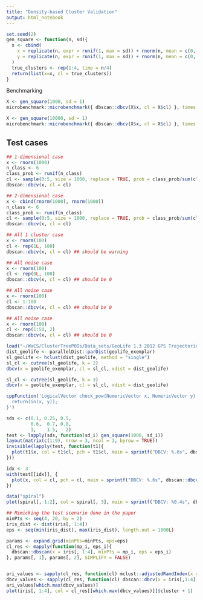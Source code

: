 ```yaml
---
title: "Density-based Cluster Validation"
output: html_notebook
---
```


```r
set.seed(2)
gen_square <- function(n, sd){
  x <- cbind(
    x = replicate(n, expr = runif(1, max = sd)) + rnorm(n, mean = c(0, 5, 5, 0), sd = sd),
    y = replicate(n, expr = runif(1, max = sd)) + rnorm(n, mean = c(0, 0, 5, 5), sd = sd)
  )
  true_clusters <- rep(1:4, time = n/4)
  return(list(x=x, cl = true_clusters))
}
```

Benchmarking 

```r
X <- gen_square(1000, sd = 1)
microbenchmark::microbenchmark({ dbscan::dbcv(X$x, cl = X$cl) }, times = 5L)
```

```r
X <- gen_square(10000, sd = 1)
microbenchmark::microbenchmark({ dbscan::dbcv(X$x, cl = X$cl) }, times = 1L)
```

## Test cases 

```r
## 1-dimensional case
x <- rnorm(1000)
n_class <- 6
class_prob <- runif(n_class)
cl <- sample(0:5, size = 1000, replace = TRUE, prob = class_prob/sum(class_prob <- runif(n_class)))
dbscan::dbcv(x, cl = cl)

## 2-dimensional case
x <- cbind(rnorm(1000), rnorm(1000))
n_class <- 6
class_prob <- runif(n_class)
cl <- sample(0:5, size = 1000, replace = TRUE, prob = class_prob/sum(class_prob <- runif(n_class)))
dbscan::dbcv(x, cl = cl)

## All 1 cluster case 
x <- rnorm(100)
cl <- rep(1L, 100)
dbscan::dbcv(x, cl = cl) ## should be warning 

## All noise case
x <- rnorm(100)
cl <- rep(0L, 100)
dbscan::dbcv(x, cl = cl) ## should be 0 

## All noise case
x <- rnorm(100)
cl <- 1:100
dbscan::dbcv(x, cl = cl) ## should be 0 

## All noise case
x <- rnorm(100)
cl <- rep(1:50, 2)
dbscan::dbcv(x, cl = cl) ## should be 0 


```

```r
load("~/WaCS/ClusterTreePOIs/Data_sets/GeoLife 1.3 2012 GPS Trajectories (Beijing)/geolife_exemplar.rdata")
dist_geolife <- parallelDist::parDist(geolife_exemplar)
sl_geolife <- hclust(dist_geolife, method = "single")
sl_cl <- cutree(sl_geolife, k = 2)
dbcv(x = geolife_exemplar, cl = sl_cl, xdist = dist_geolife)

sl_cl <- cutree(sl_geolife, k = 3)
dbcv(x = geolife_exemplar, cl = sl_cl, xdist = dist_geolife)

```

```r
cppFunction('LogicalVector check_pow(NumericVector x, NumericVector y) {
  return(in(x, y));
}')
```



```r
sds <- c(0.1, 0.25, 0.5, 
         0.6,  0.7, 0.8, 
         1,    1.5,   2)
test <- lapply(sds, function(sd_i) gen_square(1000, sd_i))
layout(matrix(c(1:9), nrow = 3, ncol = 3, byrow = TRUE))
invisible(lapply(test, function(t1){
  plot(t1$x, col = t1$cl, pch = t1$cl, main = sprintf("DBCV: %.6s", dbscan::dbcv(x = t1$x, cl = t1$cl, squared = TRUE)))
}))
```

```r
idx <- 3
with(test[[idx]], {
  plot(x, col = cl, pch = cl, main = sprintf("DBCV: %.6s", dbscan::dbcv(x = x, cl = cl, squared = FALSE)))
})


```


```r
data("spiral")
plot(spiral[, 1:2], col = spiral[, 3], main = sprintf("DBCV: %0.4s", dbscan::dbcv(spiral[, 1:2], cl = spiral[, 3])))
```

```r
## Mimicking the test scenario done in the paper
minPts <- seq(4, 20, by = 2)
iris_dist <- dist(iris[, 1:4])
eps <- seq(min(iris_dist), max(iris_dist), length.out = 1000L)

params <- expand.grid(minPts=minPts, eps=eps)
cl_res <- mapply(function(mp_i, eps_i){
  dbscan::dbscan(x = iris[, 1:4], minPts = mp_i, eps = eps_i)
}, params[, 1], params[, 2], SIMPLIFY = FALSE)


ari_values <- sapply(cl_res, function(cl) mclust::adjustedRandIndex(x = cl$cluster, y = iris[,5]))
dbcv_values <- sapply(cl_res, function(cl) dbscan::dbcv(x = iris[,1:4], cl = cl$cluster, xdist = iris_dist))
ari_values[which.max(dbcv_values)]
plot(iris[, 1:4], col = cl_res[[which.max(dbcv_values)]]$cluster + 1)

```

